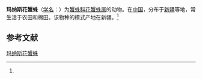 {{Speciesbox
| name = 玛纳斯花蟹蛛
| status = 
| status_system = 
| image = 
| genus = Xysticus
| species = manas
| authority = (Song et Zhu, 1995)<ref name='id14648'>{{cite web| url =http://www.bioinfo.cn/db05/BjdwSpecies.php?action=view&id=14648| title =玛纳斯花蟹蛛| work =《中国动物物种编目数据库》| publisher =中国科学院微生物研究所| author =中国科学院动物研究所| accessdate =2009-04-28| deadurl =yes| archiveurl =https://web.archive.org/web/20160305004033/http://www.bioinfo.cn/db05/BjdwSpecies.php?action=view&id=14648| archivedate =2016-03-05}}</ref>
}}

'''玛纳斯花蟹蛛'''（[[学名|学名]]：{{lang|la|''Xysticus manas''}}）为[[蟹蛛科|蟹蛛科]][[花蟹蛛属|花蟹蛛属]]的动物。在[[中国|中国]]，分布于[[新疆|新疆]]等地，常生活于农田和棉田。该物种的模式产地在新疆。<ref name='id14648'/>

== 参考文献 ==
{{reflist}}

{{Wikispecies|Xysticus manas}}
{{Taxonbar|from=Q2595851}}

[[Category:花蟹蛛属|玛纳斯花蟹蛛]]


{{蜘蛛小作品}}